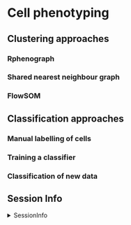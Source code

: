 # Cell phenotyping

## Clustering approaches

### Rphenograph

### Shared nearest neighbour graph

### FlowSOM

## Classification approaches

### Manual labelling of cells

### Training a classifier

### Classification of new data

## Session Info

<details>
   <summary>SessionInfo</summary>
   
```r
sessionInfo()
```
</details>
